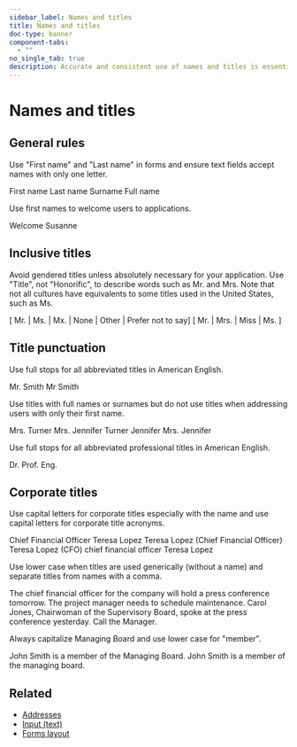 ```yaml
---
sidebar_label: Names and titles
title: Names and titles
doc-type: banner
component-tabs:
  - ""
no_single_tab: true
description: Accurate and consistent use of names and titles is essential for maintaining clear communication and professional integrity. Properly formatted names and titles of our users help prevent misunderstandings and ensure that all parties are addressed correctly, thereby enhancing overall operational efficiency.
---
```



# Names and titles

## General rules

Use "First name" and "Last name" in forms and ensure text fields accept names with only one letter.

<DoAndDont>
  <DoAndDont.Do>
    <DoAndDont.Item>First name</DoAndDont.Item>
    <DoAndDont.Item>Last name</DoAndDont.Item>
  </DoAndDont.Do>
  <DoAndDont.Dont>
    <DoAndDont.Item>Surname</DoAndDont.Item>
    <DoAndDont.Item>Full name</DoAndDont.Item>
  </DoAndDont.Dont>
</DoAndDont>



Use first names to welcome users to applications.

<DoAndDont>
  <DoAndDont.Do>
    <DoAndDont.Item>Welcome Susanne</DoAndDont.Item>
  </DoAndDont.Do>
</DoAndDont>

## Inclusive titles

Avoid gendered titles unless absolutely necessary for your application. Use "Title", not "Honorific", to describe words such as Mr. and Mrs. Note that not all cultures have equivalents to some titles used in the United States, such as Ms.

<DoAndDont>
  <DoAndDont.Do>
    <DoAndDont.Item>[ Mr. | Ms. | Mx. | None | Other | Prefer not to say]</DoAndDont.Item>
  </DoAndDont.Do>
  <DoAndDont.Dont>
    <DoAndDont.Item>[ Mr. | Mrs. | Miss | Ms. ]</DoAndDont.Item>
  </DoAndDont.Dont>
</DoAndDont>

## Title punctuation

Use full stops for all abbreviated titles in American English.

<DoAndDont>
  <DoAndDont.Do>
    <DoAndDont.Item>Mr. Smith</DoAndDont.Item>
  </DoAndDont.Do>
  <DoAndDont.Dont>
    <DoAndDont.Item>Mr Smith</DoAndDont.Item>
  </DoAndDont.Dont>
</DoAndDont>

Use titles with full names or surnames but do not use titles when addressing users with only their first name.

<DoAndDont>
  <DoAndDont.Do>
    <DoAndDont.Item>Mrs. Turner</DoAndDont.Item>
    <DoAndDont.Item>Mrs. Jennifer Turner</DoAndDont.Item>
    <DoAndDont.Item>Jennifer</DoAndDont.Item>
  </DoAndDont.Do>
  <DoAndDont.Dont>
    <DoAndDont.Item>Mrs. Jennifer</DoAndDont.Item>
  </DoAndDont.Dont>
</DoAndDont>

Use full stops for all abbreviated professional titles in American English.

<DoAndDont>
  <DoAndDont.Do>
    <DoAndDont.Item>Dr.</DoAndDont.Item>
    <DoAndDont.Item>Prof.</DoAndDont.Item>
    <DoAndDont.Item>Eng.</DoAndDont.Item>
  </DoAndDont.Do>
</DoAndDont>

## Corporate titles

Use capital letters for corporate titles especially with the name and use capital letters for corporate title acronyms.

<DoAndDont>
  <DoAndDont.Do>
    <DoAndDont.Item>Chief Financial Officer Teresa Lopez</DoAndDont.Item>
    <DoAndDont.Item>Teresa Lopez (Chief Financial Officer)</DoAndDont.Item>
    <DoAndDont.Item>Teresa Lopez (CFO)</DoAndDont.Item>
  </DoAndDont.Do>
  <DoAndDont.Dont>
    <DoAndDont.Item>chief financial officer Teresa Lopez</DoAndDont.Item>
  </DoAndDont.Dont>
</DoAndDont>

Use lower case when titles are used generically (without a name) and separate titles from names with a comma.

<DoAndDont>
  <DoAndDont.Do>
    <DoAndDont.Item>The chief financial officer for the company will hold a press conference tomorrow.</DoAndDont.Item>
    <DoAndDont.Item>The project manager needs to schedule maintenance.</DoAndDont.Item>
    <DoAndDont.Item>Carol Jones, Chairwoman of the Supervisory Board, spoke at the press conference yesterday.</DoAndDont.Item>
  </DoAndDont.Do>
  <DoAndDont.Dont>
    <DoAndDont.Item>Call the Manager.</DoAndDont.Item>
  </DoAndDont.Dont>
</DoAndDont>

Always capitalize Managing Board and use lower case for "member".

<DoAndDont>
  <DoAndDont.Do>
    <DoAndDont.Item>John Smith is a member of the Managing Board.</DoAndDont.Item>
  </DoAndDont.Do>
  <DoAndDont.Dont>
    <DoAndDont.Item>John Smith is a member of the managing board.</DoAndDont.Item>
  </DoAndDont.Dont>
</DoAndDont>

## Related

- [Addresses](addresses.mdx)
- [Input (text)](../../../components/input/index.mdx)
- [Forms layout](../../../components/forms-layout/index.mdx)